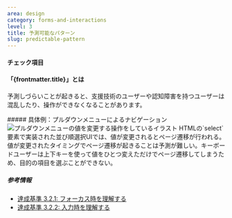 ```yaml
---
area: design
category: forms-and-interactions
level: 3
title: 予測可能なパターン
slug: predictable-pattern
---
```



#### チェック項目

<Checkpoint title="UIがフォーカスを受取ったときや、フォームコントロール等の値を変更したとき、予測しづらいコンテンツの変化を起こさない" />
<Checkpoint title="コンテンツを変化させるための確定する操作をユーザーにゆだねる" />

#### 「{frontmatter.title}」とは

<Level level={frontmatter.level} />

予測しづらいことが起きると、支援技術のユーザーや認知障害を持つユーザーは混乱したり、操作ができなくなることがあります。

<Cases>
  <div slot="title">
    ##### 具体例：プルダウンメニューによるナビゲーション
  </div>
  <Case span={2} type="bad" title="値を変更するとページ遷移する">
    <img
      slot="figure"
      src={predictablePattern.src}
      alt="プルダウンメニューの値を変更する操作をしているイラスト"
      width={predictablePattern.width}
      height={predictablePattern.height}
      loading="lazy"
      decoding="async"
    />
    HTMLの`select`要素で実装された並び順選択UIでは、値が変更されるとページ遷移が行われる。値が変更されたタイミングでページ遷移が起きることは予測が難しい。キーボードユーザーは上下キーを使って値をひとつ変えただけでページ遷移してしまうため、目的の項目を選ぶことができない。
  </Case>
</Cases>

##### 参考情報

- [達成基準 3.2.1: フォーカス時を理解する](https://waic.jp/translations/WCAG21/Understanding/on-focus.html)
- [達成基準 3.2.2: 入力時を理解する](https://waic.jp/translations/WCAG21/Understanding/on-input.html)
